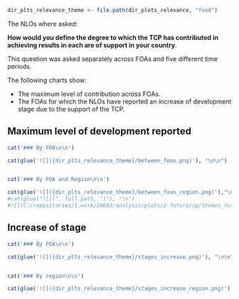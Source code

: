 
```r

dir_plts_relevance_theme <- file.path(dir_plots_relevance, "food")

```


The NLOs where asked:

**How would you define the degree to which the TCP has contributed in achieving results in each are of support in your country**.

This question was asked separately across FOAs and five different time periods.

The following charts show: 

* The maximum level of contribution across FOAs.
* The FOAs for which the NLOs have reported an increase of development stage due to the support of the TCP.


## Maximum level of development reported

```r

cat('### By FOA\n\n')

cat(glue('![]({dir_plts_relevance_theme}/between_foas.png)'), "\n\n")


cat('### By FOA and Region\n\n')

cat(glue('![]({dir_plts_relevance_theme}/between_foas_region.png)'),"\n\n")
#cat(glue("![](", full_path, ")"), "\n")
#![](C:/repositaries/1.work/IAEA3/analysis/plots/2.future/cp/themes_future.png)

```




## Increase of stage





```r

cat('### By FOA\n\n')

cat(glue('![]({dir_plts_relevance_theme}/stages_increase.png)'), "\n\n")


cat('### By region\n\n')

cat(glue('![]({dir_plts_relevance_theme}/stages_increase_region.png)'), "\n\n")


```